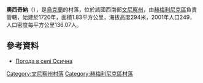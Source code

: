 {{coord|49|42|48|N|28|26|31|E|scale:30000|display=title}}

'''奧西奇納'''（{{lang-uk|Осична}}），是[[烏克蘭|烏克蘭]]的村落，位於該國西南部[[文尼察州|文尼察州]]，由[[赫梅利尼克區|赫梅利尼克區]]負責管轄，始建於1720年，面積1.83平方公里，海拔高度294米，2001年人口249，人口密度每平方公里136.07人。

==參考資料==
* [http://weather.in.ua/ua/vinnickaja/19175 Погода в селі Осична] {{Wayback|url=http://weather.in.ua/ua/vinnickaja/19175 |date=20111220141153 }}

[[Category:文尼察州村落|Category:文尼察州村落]]
[[Category:赫梅利尼克區村落|Category:赫梅利尼克區村落]]


{{Vinnytsia-geo-stub}}